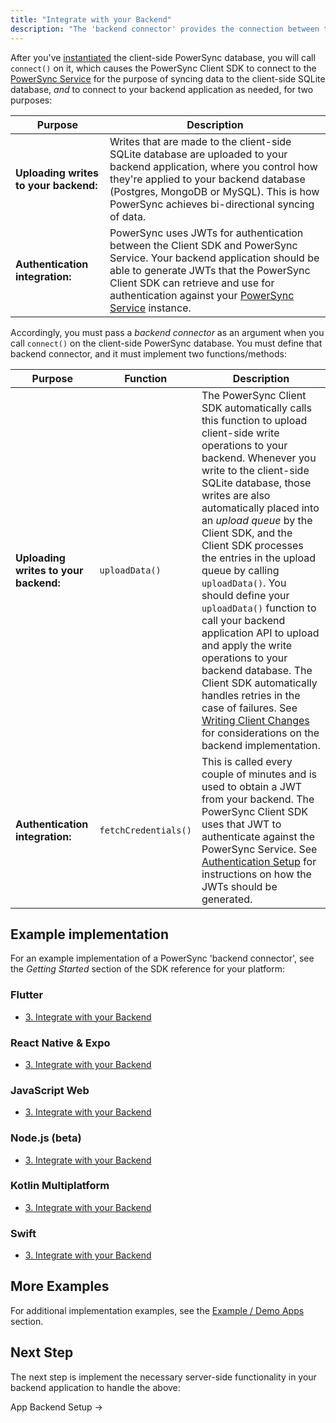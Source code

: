 ```yaml
---
title: "Integrate with your Backend"
description: "The 'backend connector' provides the connection between the PowerSync Client SDK and your backend application."
---
```


After you've [instantiated](/installation/client-side-setup/instantiate-powersync-database) the client-side PowerSync database, you will call `connect()` on it, which causes the PowerSync Client SDK to connect to the [PowerSync Service](/architecture/powersync-service) for the purpose of syncing data to the client-side SQLite database, _and_ to connect to your backend application as needed, for two purposes:

| Purpose | Description |
|---------|-------------|
| **Uploading writes to your backend:** | Writes that are made to the client-side SQLite database are uploaded to your backend application, where you control how they're applied to your backend database (Postgres, MongoDB or MySQL). This is how PowerSync achieves bi-directional syncing of data. |
| **Authentication integration:** | PowerSync uses JWTs for authentication between the Client SDK and PowerSync Service. Your backend application should be able to generate JWTs that the PowerSync Client SDK can retrieve and use for authentication against your [PowerSync Service](/architecture/powersync-service) instance. |

Accordingly, you must pass a _backend connector_ as an argument when you call `connect()` on the client-side PowerSync database. You must define that backend connector, and it must implement two functions/methods:

| Purpose | Function | Description |
|---------|----------|-------------|
| **Uploading writes to your backend:** | `uploadData()` | The PowerSync Client SDK automatically calls this function to upload client-side write operations to your backend. Whenever you write to the client-side SQLite database, those writes are also automatically placed into an _upload queue_ by the Client SDK, and the Client SDK processes the entries in the upload queue by calling `uploadData()`. You should define your `uploadData()` function to call your backend application API to upload and apply the write operations to your backend database. The Client SDK automatically handles retries in the case of failures. See [Writing Client Changes](/installation/app-backend-setup/writing-client-changes) for considerations on the backend implementation. |
| **Authentication integration:** | `fetchCredentials()` | This is called every couple of minutes and is used to obtain a JWT from your backend. The PowerSync Client SDK uses that JWT to authenticate against the PowerSync Service. See [Authentication Setup](/installation/authentication-setup) for instructions on how the JWTs should be generated. |

## Example implementation

For an example implementation of a PowerSync 'backend connector', see the _Getting Started_ section of the SDK reference for your platform:

### <Icon icon="flutter" iconType="solid" size={32}/> Flutter

* [3\. Integrate with your Backend](/client-sdk-references/flutter#3-integrate-with-your-backend)

### <Icon icon="react" iconType="solid" size={32}/> React Native & Expo

* [3\. Integrate with your Backend](/client-sdk-references/react-native-and-expo#3-integrate-with-your-backend)

### <Icon icon="js" iconType="solid" size={32}/> JavaScript Web

* [3\. Integrate with your Backend](/client-sdk-references/javascript-web#3-integrate-with-your-backend)

### <Icon icon="node-js" iconType="solid" size={32}/> Node.js (beta)

* [3\. Integrate with your Backend](/client-sdk-references/node#3-integrate-with-your-backend)

### <Icon icon="k" iconType="solid" size={32}/> Kotlin Multiplatform

* [3\. Integrate with your Backend](/client-sdk-references/kotlin-multiplatform#3-integrate-with-your-backend)

### <Icon icon="swift" iconType="solid" size={32}/> Swift

* [3\. Integrate with your Backend](/client-sdk-references/swift#3-integrate-with-your-backend)

## More Examples

For additional implementation examples, see the [Example / Demo Apps](/resources/demo-apps-example-projects) section.

## Next Step

The next step is implement the necessary server-side functionality in your backend application to handle the above:

<Card href="/installation/app-backend-setup">
App Backend Setup →
</Card>